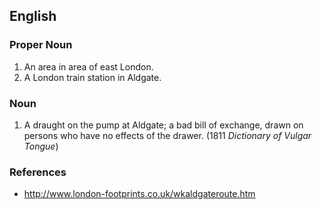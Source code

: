 {{wikify}}
==English==

===Proper Noun===
# An area in area of east London.
# A London train station in Aldgate.

===Noun===
# {{vulgar}} A draught on the pump at Aldgate; a bad bill of exchange, drawn on persons who have no effects of the drawer. (1811 ''Dictionary of Vulgar Tongue'')

===References===
* http://www.london-footprints.co.uk/wkaldgateroute.htm
